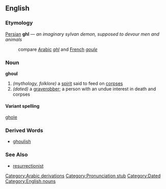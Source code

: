 ==English==
===Etymology===
[[Farsi|Persian]] '''ghl''' &mdash; ''an imaginary sylvan demon, supposed to devour men and animals''
: compare [[Arabic]] ''[[ghl]]'' and [[French]] ''[[goule]]''

===Noun===
'''ghoul'''
# ''(mythology, folklore)'' a [[spirit]] said to feed on [[corpse]]s
# ''(dated)'' a [[graverobber]]; a person with an undue interest in death and corpses

====Variant spelling====
[[ghole]]

===Derived Words===
*[[ghoulish]]

===See Also===
*[[resurrectionist]]

[[Category:Arabic derivations]]
[[Category:Pronunciation stub]]
[[Category:Dated]]
[[Category:English nouns]]